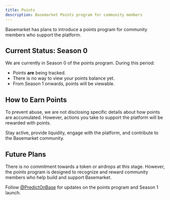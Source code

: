 ```yaml
---
title: Points
description: Basemarket Points program for community members
---
```


Basemarket has plans to introduce a points program for community members who support the platform.

## Current Status: Season 0

We are currently in Season 0 of the points program. During this period:

- Points **are** being tracked.
- There is no way to view your points balance yet.
- From Season 1 onwards, points will be viewable.

## How to Earn Points

To prevent abuse, we are not disclosing specific details about how points are accumulated. However, actions you take to support the platform will be rewarded with points.

Stay active, provide liquidity, engage with the platform, and contribute to the Basemarket community.

## Future Plans

There is no commitment towards a token or airdrops at this stage. However, the points program is designed to recognize and reward community members who help build and support Basemarket.

Follow [@PredictOnBase](https://x.com/PredictOnBase) for updates on the points program and Season 1 launch.
